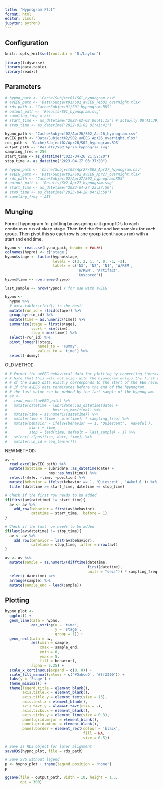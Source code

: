 ---
title: "Hypnogram Plot"
format: html
editor: visual
jupyter: python3
---

## Configuration

```{r, setup, include = FALSE}
knitr::opts_knit$set(root.dir = 'D:/Layton')
```

```{r}
library(tidyverse)
library(data.table)
library(readxl)
```

## Parameters

```{r}
# hypno_path <- 'Cache/Subject01/S01_hypnogram.csv'
# avEEG_path <- 'Data/Subject01/S01_avEEG_Feb02_overnight.xlsx'
# rds_path <- 'Cache/Subject01/S01_hypnogram.RDS'
# output_path <- 'Results/S01_hypnogram.svg'
# sampling_freq = 256
# start_time <- as_datetime("2022-02-02 00:41:15") # actually 00:41:39, but we need to shoehorn in the first observation
# stop_time <- as_datetime("2022-02-02 02:41:41")

hypno_path <- 'Cache/Subject02/Apr26/S02_Apr26_hypnogram.csv'
avEEG_path <- 'Data/Subject02/S02_avEEG_Apr26_overnight.xlsx'
rds_path <- 'Cache/Subject02/Apr26/S02_hypnogram.RDS'
output_path <- 'Results/S02_Apr26_hypnogram.svg'
sampling_freq = 256
start_time <- as_datetime("2023-04-26 21:59:20")
stop_time <- as_datetime("2023-04-27 03:37:20")

# hypno_path <- 'Cache/Subject02/Apr27/S02_Apr27_hypnogram.csv'
# avEEG_path <- 'Data/Subject02/S02_avEEG_Apr27_overnight.xlsx'
# rds_path <- 'Cache/Subject02/Apr27/S02_hypnogram.RDS'
# output_path <- 'Results/S02_Apr27_hypnogram.svg'
# start_time <- as_datetime("2023-04-27 23:37:50")
# stop_time <- as_datetime("2023-04-28 04:13:50")
# sampling_freq = 256
```

## Munging

Format hypnogram for plotting by assigning unit group ID's to each continuous run of sleep stage. Then find the first and last samples for each group. Then pivot this so each row is one group (continuous run) with a start and end time.

```{r}
hypno <- read.csv(hypno_path, header = FALSE)
colnames(hypno) <- c('stage')
hypno$stage <- factor(hypno$stage,
                      levels = c(3, 2, 1, 4, 0, -1, -2),
                      labels = c('N3', 'N2', 'N1', 'W/REM',
                                 'W/REM', 'Artifact',
                                 'Unscored'))
hypno$time <- row.names(hypno)

last_sample <- nrow(hypno) # for use with avEEG

hypno <- 
  hypno %>%
  # data.table::rleid() is the best!
  mutate(run_id = rleid(stage)) %>%
  group_by(run_id) %>%
  mutate(time = as.numeric(time)) %>%
  summarize(stage = first(stage),
            start = min(time),
            stop = max(time)) %>%
  select(-run_id) %>%
  pivot_longer(!stage, 
               names_to = 'dummy', 
               values_to = 'time') %>%
  select(-dummy)
```

OLD METHOD:

```{r}
# # Format the avEEG behavioral data for plotting by converting timestamps to samples. 
# # Note that this will not align with the hypnogram unless the first and last timestamp 
# # of the avEEG data exactly corresponds to the start of the EEG recording! 
# # If the avEEG data terminates before the end of the hypnogram, 
# # the last value can be padded by the last sample of the hypnogram.
# av <-
#   read_excel(avEEG_path) %>%
#   mutate(datetime = lubridate::as_datetime(date) + 
#                     hms::as_hms(time)) %>%
#   mutate(time = as.numeric(datetime)) %>%
#   mutate(time = (time - min(time)) * sampling_freq) %>%
#   mutate(behavior = ifelse(behavior == 1, 'Quiescent', 'Wakeful'),
#          start = time, 
#          stop = lead(time, default = last_sample) - 1) %>%
#   select(-c(position, date, time)) %>%
#   mutate(run_id = seq_len(n()))
```

NEW METHOD:

```{r}
av <- 
  read_excel(avEEG_path) %>%
  mutate(datetime = lubridate::as_datetime(date) + 
                    hms::as_hms(time)) %>% 
  select(-date, -time, -position) %>% 
  mutate(behavior = ifelse(behavior == 1, 'Quiescent', 'Wakeful')) %>%
  filter(datetime >= start_time, datetime <= stop_time)

# Check if the first row needs to be added
if(first(av$datetime) != start_time){
  av <- av %>%
    add_row(behavior = first(av$behavior), 
            datetime = start_time, .before = 1)
}

# Check if the last row needs to be added
if(last(av$datetime) != stop_time){
  av <- av %>%
    add_row(behavior = last(av$behavior), 
            datetime = stop_time, .after = nrow(av))
}

av <- av %>%
  mutate(sample = as.numeric(difftime(datetime, 
                                      first(datetime), 
                                      units = "secs")) * sampling_freq) %>%
  select(-datetime) %>%
  arrange(sample) %>%
  mutate(sample_end = lead(sample))
```

## Plotting

```{r}
hypno_plot <- 
  ggplot() + 
  geom_line(data = hypno, 
            aes_string(x = 'time', 
                       y = 'stage', 
                       group = 1)) + 
  geom_rect(data = av, 
            aes(xmin = sample, 
                xmax = sample_end, 
                ymin = 0, 
                ymax = 5, 
                fill = behavior),
            alpha = 0.25) + 
  scale_x_continuous(expand = c(0, 0)) +
  scale_fill_manual(values = c('#5abcd6', '#ff2500')) + 
  labs(y = 'Stage') +
  theme_minimal() + 
  theme(legend.title = element_blank(),
        axis.title.x = element_blank(),
        axis.title.y = element_text(size = 13),
        axis.text.x = element_blank(),
        axis.text.y = element_text(size = 8),
        axis.ticks.x = element_blank(),
        axis.ticks.y = element_line(size = 0.3),
        panel.grid.major = element_blank(),
        panel.grid.minor = element_blank(),
        panel.border = element_rect(colour = 'black', 
                                    fill = NA, 
                                    size = 0.5))
```

```{r}
# Save as RDS object for later alignment
saveRDS(hypno_plot, file = rds_path) 

# Save SVG without legend
p <- hypno_plot + theme(legend.position = 'none')
p

ggsave(file = output_path, width = 10, height = 1.5, 
       dpi = 300)
```
